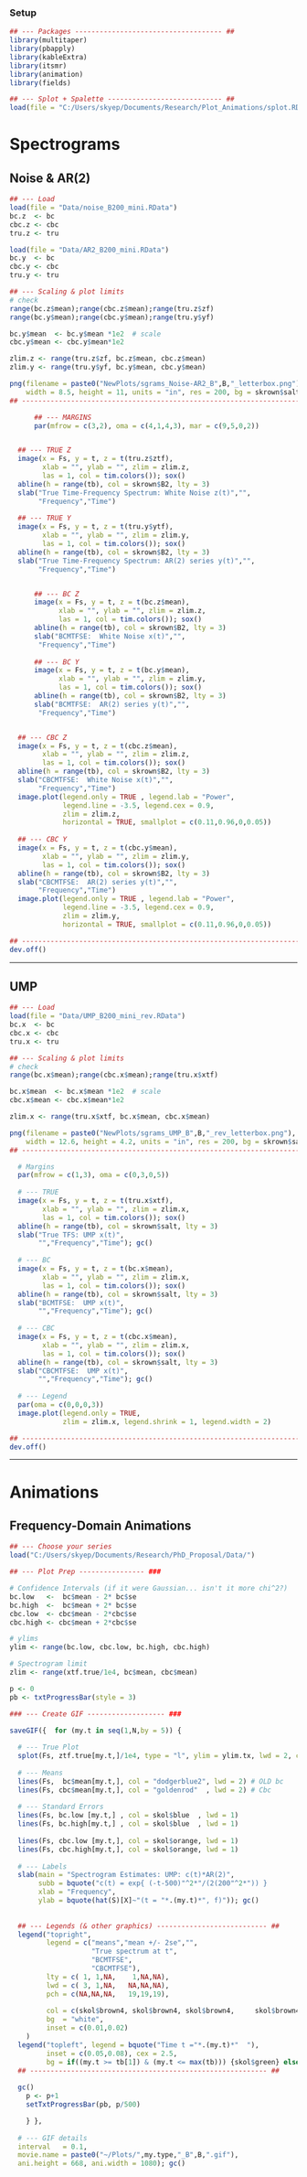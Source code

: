 ### Setup

```r
## --- Packages ------------------------------------ ##
library(multitaper)
library(pbapply)
library(kableExtra)
library(itsmr)
library(animation)
library(fields)

## --- Splot + Spalette ---------------------------- ##
load(file = "C:/Users/skyep/Documents/Research/Plot_Animations/splot.RData")
```




# Spectrograms

## Noise \& AR(2)

```r
## --- Load 
load(file = "Data/noise_B200_mini.RData")
bc.z  <- bc
cbc.z <- cbc
tru.z <- tru

load(file = "Data/AR2_B200_mini.RData")
bc.y  <- bc
cbc.y <- cbc
tru.y <- tru

## --- Scaling & plot limits
# check
range(bc.z$mean);range(cbc.z$mean);range(tru.z$zf)
range(bc.y$mean);range(cbc.y$mean);range(tru.y$yf)

bc.y$mean  <- bc.y$mean *1e2  # scale
cbc.y$mean <- cbc.y$mean*1e2

zlim.z <- range(tru.z$zf, bc.z$mean, cbc.z$mean)
zlim.y <- range(tru.y$yf, bc.y$mean, cbc.y$mean)
```

```r

png(filename = paste0("NewPlots/sgrams_Noise-AR2_B",B,"_letterbox.png"),
    width = 8.5, height = 11, units = "in", res = 200, bg = skrown$salt, pointsize = 8)
## ----------------------------------------------------------------------------------

      ## --- MARGINS
      par(mfrow = c(3,2), oma = c(4,1,4,3), mar = c(9,5,0,2))


  ## --- TRUE Z 
  image(x = Fs, y = t, z = t(tru.z$ztf),
        xlab = "", ylab = "", zlim = zlim.z,
        las = 1, col = tim.colors()); sox()
  abline(h = range(tb), col = skrown$B2, lty = 3)
  slab("True Time-Frequency Spectrum: White Noise z(t)","",
       "Frequency","Time")
  
  ## --- TRUE Y
  image(x = Fs, y = t, z = t(tru.y$ytf),
        xlab = "", ylab = "", zlim = zlim.y,
        las = 1, col = tim.colors()); sox()
  abline(h = range(tb), col = skrown$B2, lty = 3)
  slab("True Time-Frequency Spectrum: AR(2) series y(t)","",
       "Frequency","Time")


      ## --- BC Z
      image(x = Fs, y = t, z = t(bc.z$mean),
            xlab = "", ylab = "", zlim = zlim.z,
            las = 1, col = tim.colors()); sox()
      abline(h = range(tb), col = skrown$B2, lty = 3)
      slab("BCMTFSE:  White Noise x(t)","",
       "Frequency","Time")
      
      ## --- BC Y
      image(x = Fs, y = t, z = t(bc.y$mean),
            xlab = "", ylab = "", zlim = zlim.y,
            las = 1, col = tim.colors()); sox()
      abline(h = range(tb), col = skrown$B2, lty = 3)
      slab("BCMTFSE:  AR(2) series y(t)","",
       "Frequency","Time")


  ## --- CBC Z
  image(x = Fs, y = t, z = t(cbc.z$mean),
        xlab = "", ylab = "", zlim = zlim.z,
        las = 1, col = tim.colors()); sox()
  abline(h = range(tb), col = skrown$B2, lty = 3)
  slab("CBCMTFSE:  White Noise x(t)","",
       "Frequency","Time")
  image.plot(legend.only = TRUE , legend.lab = "Power",
             legend.line = -3.5, legend.cex = 0.9,
             zlim = zlim.z,
             horizontal = TRUE, smallplot = c(0.11,0.96,0,0.05))
  
  ## --- CBC Y
  image(x = Fs, y = t, z = t(cbc.y$mean),
        xlab = "", ylab = "", zlim = zlim.y,
        las = 1, col = tim.colors()); sox()
  abline(h = range(tb), col = skrown$B2, lty = 3)
  slab("CBCMTFSE:  AR(2) series y(t)","",
       "Frequency","Time")
  image.plot(legend.only = TRUE , legend.lab = "Power",
             legend.line = -3.5, legend.cex = 0.9,
             zlim = zlim.y,
             horizontal = TRUE, smallplot = c(0.11,0.96,0,0.05))

## ----------------------------------------------------------------------------------
dev.off()

```

---

## UMP

```r
## --- Load 
load(file = "Data/UMP_B200_mini_rev.RData")
bc.x  <- bc
cbc.x <- cbc
tru.x <- tru

## --- Scaling & plot limits
# check
range(bc.x$mean);range(cbc.x$mean);range(tru.x$xtf)

bc.x$mean  <- bc.x$mean *1e2  # scale
cbc.x$mean <- cbc.x$mean*1e2

zlim.x <- range(tru.x$xtf, bc.x$mean, cbc.x$mean)
```

```r

png(filename = paste0("NewPlots/sgrams_UMP_B",B,"_rev_letterbox.png"),
    width = 12.6, height = 4.2, units = "in", res = 200, bg = skrown$salt, pointsize = 8)
## ----------------------------------------------------------------------------------

  # Margins
  par(mfrow = c(1,3), oma = c(0,3,0,5))
  
  # --- TRUE
  image(x = Fs, y = t, z = t(tru.x$xtf),
        xlab = "", ylab = "", zlim = zlim.x,
        las = 1, col = tim.colors()); sox()
  abline(h = range(tb), col = skrown$salt, lty = 3)
  slab("True TFS: UMP x(t)",
       "","Frequency","Time"); gc()
  
  # --- BC
  image(x = Fs, y = t, z = t(bc.x$mean),
        xlab = "", ylab = "", zlim = zlim.x,
        las = 1, col = tim.colors()); sox()
  abline(h = range(tb), col = skrown$salt, lty = 3)
  slab("BCMTFSE:  UMP x(t)",
       "","Frequency","Time"); gc()
  
  # --- CBC
  image(x = Fs, y = t, z = t(cbc.x$mean),
        xlab = "", ylab = "", zlim = zlim.x,
        las = 1, col = tim.colors()); sox()
  abline(h = range(tb), col = skrown$salt, lty = 3)
  slab("CBCMTFSE:  UMP x(t)",
       "","Frequency","Time"); gc()
  
  # --- Legend
  par(oma = c(0,0,0,3))
  image.plot(legend.only = TRUE,
             zlim = zlim.x, legend.shrink = 1, legend.width = 2)

## ----------------------------------------------------------------------------------
dev.off()

```

---

# Animations

## Frequency-Domain Animations

```r
## --- Choose your series
load("C:/Users/skyep/Documents/Research/PhD_Proposal/Data/")
```

```r
## --- Plot Prep ---------------- ###

# Confidence Intervals (if it were Gaussian... isn't it more chi^2?)
bc.low   <-  bc$mean - 2* bc$se
bc.high  <-  bc$mean + 2* bc$se
cbc.low  <- cbc$mean - 2*cbc$se
cbc.high <- cbc$mean + 2*cbc$se

# ylims
ylim <- range(bc.low, cbc.low, bc.high, cbc.high)

# Spectrogram limit
zlim <- range(xtf.true/1e4, bc$mean, cbc$mean)
```

```r

p <- 0
pb <- txtProgressBar(style = 3)

### --- Create GIF ------------------- ###

saveGIF({  for (my.t in seq(1,N,by = 5)) {
  
  # --- True Plot
  splot(Fs, ztf.true[my.t,]/1e4, type = "l", ylim = ylim.tx, lwd = 2, colr = "#FCF8F8"); gc()
  
  # --- Means
  lines(Fs,  bc$mean[my.t,], col = "dodgerblue2", lwd = 2) # OLD bc
  lines(Fs, cbc$mean[my.t,], col = "goldenrod"  , lwd = 2) # Cbc  
  
  # --- Standard Errors
  lines(Fs, bc.low [my.t,] , col = skol$blue  , lwd = 1)                     
  lines(Fs, bc.high[my.t,] , col = skol$blue  , lwd = 1)                     
  
  lines(Fs, cbc.low [my.t,], col = skol$orange, lwd = 1)                     
  lines(Fs, cbc.high[my.t,], col = skol$orange, lwd = 1)                     
  
  # --- Labels
  slab(main = "Spectrogram Estimates: UMP: c(t)*AR(2)",
       subb = bquote("c(t) = exp{ (-t-500)"^2*"/(2(200"^2*")) }        Blockwidth B ="~.(B)),
       xlab = "Frequency",
       ylab = bquote(hat(S)[X]~"(t = "*.(my.t)*", f)")); gc()
  
  
  ## --- Legends (& other graphics) --------------------------- ##
  legend("topright",
         legend = c("means","mean +/- 2se","",
                    "True spectrum at t",
                    "BCMTFSE",
                    "CBCMTFSE"),
         lty = c( 1, 1,NA,    1,NA,NA),
         lwd = c( 3, 1,NA,   NA,NA,NA),
         pch = c(NA,NA,NA,   19,19,19),
         
         col = c(skol$brown4, skol$brown4, skol$brown4,     skol$brown4,"dodgerblue2","goldenrod"),
         bg  = "white",
         inset = c(0.01,0.02)
    )
  legend("topleft", legend = bquote("Time t ="*.(my.t)*"  "),
         inset = c(0.05,0.08), cex = 2.5,
         bg = if((my.t >= tb[1]) & (my.t <= max(tb))) {skol$green} else {"#F4A4A8"})
  ## ---------------------------------------------------------- ##  
  
  gc()
    p <- p+1
    setTxtProgressBar(pb, p/500)

    } },
  
  # --- GIF details
  interval   = 0.1,
  movie.name = paste0("~/Plots/",my.type,"_B",B,".gif"),
  ani.height = 668, ani.width = 1080); gc()
```























































